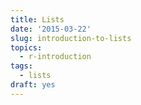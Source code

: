 ```yaml
---
title: Lists
date: '2015-03-22'
slug: introduction-to-lists
topics:
  - r-introduction
tags:
  - lists
draft: yes
---
```


